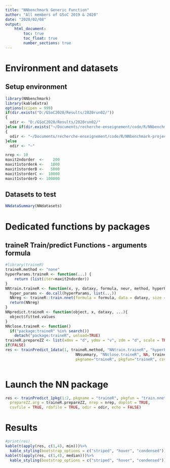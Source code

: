 ```yaml
---
title: "NNbenchmark Generic Function"
author: "All members of GSoC 2019 & 2020"
date: "2020/02/08"
output:
    html_document:
        toc: true
        toc_float: true
        number_sections: true
---
```


# Environment and datasets 

## Setup environment
```r
library(NNbenchmark)
library(kableExtra)
options(scipen = 999)
if(dir.exists("D:/GSoC2020/Results/2020run02/"))
{  
  odir <- "D:/GSoC2020/Results/2020run02/"
}else if(dir.exists("~/Documents/recherche-enseignement/code/R/NNbenchmark-project/NNtempresult/"))
{  
  odir <- "~/Documents/recherche-enseignement/code/R/NNbenchmark-project/NNtempresult/"
}else
  odir <- "~"

nrep <- 10
maxit2ndorder  <-    200
maxit1storderA <-   1000
maxit1storderB <-   5000
maxit1storderC <-  10000
maxit1storderD <- 100000
```

## Datasets to test

```r
NNdataSummary(NNdatasets)
```

# Dedicated functions by packages


## traineR Train/predict Functions - arguments formula
```r
#library(traineR)
traineR.method <- "none"
hyperParams.traineR <- function(...) {
    return (list(iter=maxit2ndorder))
}
NNtrain.traineR <- function(x, y, dataxy, formula, neur, method, hyperParams, ...) {
  hyper_params <- do.call(hyperParams, list(...))
  NNreg <- traineR::train.nnet(formula = formula, data = dataxy, size = neur, maxit = hyper_params$iter, linout = TRUE)
  return(NNreg)
}
NNpredict.traineR <- function(object, x, dataxy, ...){
  object$fitted.values 
}
NNclose.traineR <- function()
  if("package:traineR" %in% search())
    detach("package:traineR", unload=TRUE)
traineR.prepareZZ <- list(xdmv = "d", ydmv = "v", zdm = "d", scale = TRUE)
if(FALSE)
res <- trainPredict_1data(1, traineR.method, "NNtrain.traineR", "hyperParams.traineR", "NNpredict.traineR", 
                               NNsummary, "NNclose.traineR", NA, traineR.prepareZZ, nrep=5, echo=TRUE, doplot=FALSE,
                               pkgname="traineR", pkgfun="traineR", csvfile=TRUE, rdafile=TRUE, odir=odir)
    
```


# Launch the NN package

```r
res <- trainPredict_1pkg(1:2, pkgname = "traineR", pkgfun = "train.nnet", traineR.method,
  prepareZZ.arg = traineR.prepareZZ, nrep = nrep, doplot = TRUE,
  csvfile = TRUE, rdafile = TRUE, odir = odir, echo = FALSE)

```

# Results
```r
#print(res)
kable(t(apply(res, c(1,4), min)))%>%
  kable_styling(bootstrap_options = c("striped", "hover", "condensed"))
kable(t(apply(res, c(1,4), median)))%>%
  kable_styling(bootstrap_options = c("striped", "hover", "condensed"))
```
